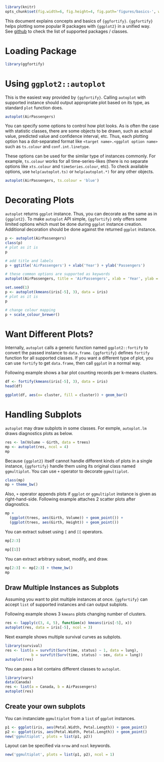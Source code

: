 <!--
%\VignetteEngine{knitr::knitr}
%\VignetteIndexEntry{Introduction to ggfortify package}
-->

```r
library(knitr)
opts_chunk$set(fig.width=6, fig.height=4, fig.path='figures/basics-', warning=FALSE)
```

This document explains concepts and basics of `{ggfortify}`. `{ggfortify}` helps plotting some popular R packages with `{ggplot2}` in a unified way. See [github](https://github.com/sinhrks/ggfortify) to check the list of supported packages / classes.

# Loading Package

```r
library(ggfortify)
```

# Using `ggplot2::autoplot`

This is the easiest way provided by `{ggfortify}`. Calling `autoplot` with supported instance should output appropriate plot based on its type, as standard `plot` function does.

```r
autoplot(AirPassengers)
```

You can specify some options to control how plot looks. As is often the case with statistic classes, there are some objects to be drawn, such as actual value, predicted value and confidence interval, etc. Thus, each plotting option has a dot-separated format like `<target name>.<ggplot option name>` such as `ts.colour` and `conf.int.linetype`.

These options can be used for the similar type of instances commonly. For example, `ts.colour` works for all time-series-likes (there is no separate options like `xts.colour` and `timeSeries.colour`, etc). To check available options, use `help(autoplot.ts)` or `help(autoplot.*)` for any other objects.

```r
autoplot(AirPassengers, ts.colour = 'blue')
```

# Decorating Plots

`autoplot` returns `ggplot` instance. Thus, you can decorate as the same as in ``{ggplot2}``. To make `autoplot` API simple, `{ggfortify}` only offers some limited options which must be done during `ggplot` instance creation. Additional decoration should be done against the returned ``ggplot`` instance.

```r
p <- autoplot(AirPassengers)
class(p)
# plot as it is
p

# add title and labels
p + ggtitle('AirPassengers') + xlab('Year') + ylab('Passengers')
```

```r
# these common options are supported as keywords 
autoplot(AirPassengers, title = 'AirPassengers', xlab = 'Year', ylab = 'Passengers')
```

```r
set.seed(1)
p <- autoplot(kmeans(iris[-5], 3), data = iris)
# plot as it is
p

# change colour mapping
p + scale_colour_brewer()
```

# Want Different Plots?

Internally, `autoplot` calls a generic function named `ggplot2::fortify` to convert the passed instance to `data.frame`. `{ggfortify}` defines `fortify` function for all supported classes. If you want a different type of plot, you can use `fortify` to get `data.frame`, then call `ggplot` in a normal way.

Following example shows a bar plot counting records per k-means clusters.

```r
df <- fortify(kmeans(iris[-5], 3), data = iris)
head(df)

ggplot(df, aes(x= cluster, fill = cluster)) + geom_bar()
```

# Handling Subplots

``autoplot`` may draw subplots in some classes. For exmple, ``autoplot.lm`` draws diagnostics plots as below.

```r
res <- lm(Volume ~ Girth, data = trees)  
mp <- autoplot(res, ncol = 4)
mp
```

Because `{ggplot2}` itself cannot handle different kinds of plots in a single instance, `{ggfortify}` handle them using its original class named `ggmultiplot`. You can use `+` operator to decorate `ggmultiplot`.

```r
class(mp)
mp + theme_bw()
```

Also, ``+`` operator appends plots if ``ggplot`` or ``ggmultiplot`` instance is given as right-hand-side. Following example attaches 2 scatter plots after diagnostics.

```r
mp +
  (ggplot(trees, aes(Girth, Volume)) + geom_point()) +
  (ggplot(trees, aes(Girth, Height)) + geom_point())
```

You can extract subset using ``[`` and ``[[`` operators.

```r
mp[2:3]
```

```r
mp[[1]]
```

You can extract arbitrary subset, modify, and draw.

```r
mp[2:3] <- mp[2:3] + theme_bw()
mp
```

## Draw Multiple Instances as Subplots

Assuming you want to plot multiple instances at once. ``{ggfortify}`` can accept ``list`` of supported instances and can output subplots.

Following example shows 3 ``kmeans`` plots changing number of clusters.

```r
res <- lapply(c(3, 4, 5), function(x) kmeans(iris[-5], x))
autoplot(res, data = iris[-5], ncol = 3)
```

Next example shows multiple survival curves as subplots.

```r
library(survival)
res <- list(a = survfit(Surv(time, status) ~ 1, data = lung),
            b = survfit(Surv(time, status) ~ sex, data = lung))
autoplot(res)
```

You can pass a list contains different classes to ``autoplot``.

```r
library(vars)
data(Canada)
res <- list(a = Canada, b = AirPassengers)
autoplot(res)
```

## Create your own subplots

You can instanciate ``ggmultiplot`` from a ``list`` of ``ggplot`` instances.

```r
p1 <- ggplot(iris, aes(Petal.Width, Petal.Length)) + geom_point()
p2 <- ggplot(iris, aes(Petal.Width, Petal.Length)) + geom_point()
new('ggmultiplot', plots = list(p1, p2))
```

Layout can be specified via ``nrow`` and ``ncol`` keywords.

```r
new('ggmultiplot', plots = list(p1, p2), ncol = 1)
```



